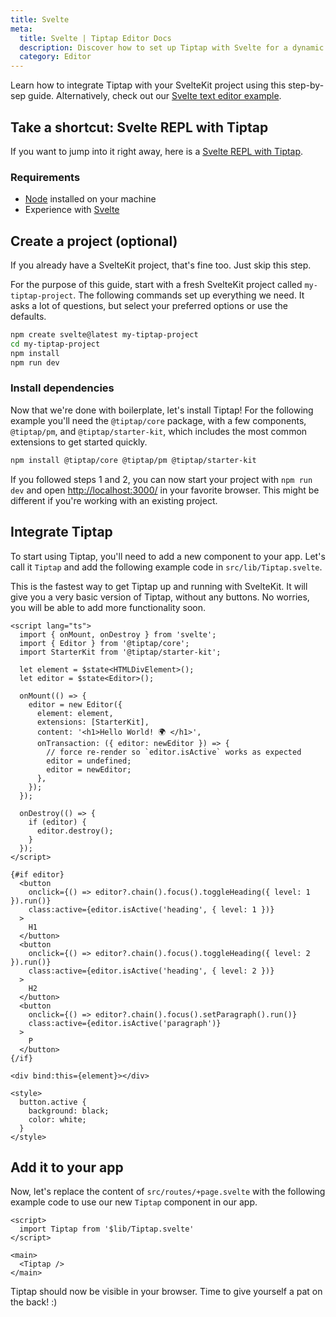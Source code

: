 ```yaml
---
title: Svelte
meta:
  title: Svelte | Tiptap Editor Docs
  description: Discover how to set up Tiptap with Svelte for a dynamic rich text editing experience. Follow our detailed guide in our docs!
  category: Editor
---
```


Learn how to integrate Tiptap with your SvelteKit project using this step-by-sep guide. Alternatively, check out our [Svelte text editor example](/examples/basics/default-text-editor).

## Take a shortcut: Svelte REPL with Tiptap

If you want to jump into it right away, here is a [Svelte REPL with Tiptap](https://svelte.dev/repl/798f1b81b9184780aca18d9a005487d2?version=3.31.2).

### Requirements

- [Node](https://nodejs.org/en/download/) installed on your machine
- Experience with [Svelte](https://svelte.dev/docs#getting-started)

## Create a project (optional)

If you already have a SvelteKit project, that's fine too. Just skip this step.

For the purpose of this guide, start with a fresh SvelteKit project called `my-tiptap-project`. The following commands set up everything we need. It asks a lot of questions, but select your preferred options or use the defaults.

```bash
npm create svelte@latest my-tiptap-project
cd my-tiptap-project
npm install
npm run dev
```

### Install dependencies

Now that we're done with boilerplate, let's install Tiptap! For the following example you'll need the `@tiptap/core` package, with a few components, `@tiptap/pm`, and `@tiptap/starter-kit`, which includes the most common extensions to get started quickly.

```bash
npm install @tiptap/core @tiptap/pm @tiptap/starter-kit
```

If you followed steps 1 and 2, you can now start your project with `npm run dev` and open [http://localhost:3000/](http://localhost:3000/) in your favorite browser. This might be different if you're working with an existing project.

## Integrate Tiptap

To start using Tiptap, you'll need to add a new component to your app. Let's call it `Tiptap` and add the following example code in `src/lib/Tiptap.svelte`.

This is the fastest way to get Tiptap up and running with SvelteKit. It will give you a very basic version of Tiptap, without any buttons. No worries, you will be able to add more functionality soon.

```svelte
<script lang="ts">
  import { onMount, onDestroy } from 'svelte';
  import { Editor } from '@tiptap/core';
  import StarterKit from '@tiptap/starter-kit';

  let element = $state<HTMLDivElement>();
  let editor = $state<Editor>();

  onMount(() => {
    editor = new Editor({
      element: element,
      extensions: [StarterKit],
      content: '<h1>Hello World! 🌍️ </h1>',
      onTransaction: ({ editor: newEditor }) => {
        // force re-render so `editor.isActive` works as expected
        editor = undefined;
        editor = newEditor;
      },
    });
  });

  onDestroy(() => {
    if (editor) {
      editor.destroy();
    }
  });
</script>

{#if editor}
  <button
    onclick={() => editor?.chain().focus().toggleHeading({ level: 1 }).run()}
    class:active={editor.isActive('heading', { level: 1 })}
  >
    H1
  </button>
  <button
    onclick={() => editor?.chain().focus().toggleHeading({ level: 2 }).run()}
    class:active={editor.isActive('heading', { level: 2 })}
  >
    H2
  </button>
  <button
    onclick={() => editor?.chain().focus().setParagraph().run()}
    class:active={editor.isActive('paragraph')}
  >
    P
  </button>
{/if}

<div bind:this={element}></div>

<style>
  button.active {
    background: black;
    color: white;
  }
</style>
```

## Add it to your app

Now, let's replace the content of `src/routes/+page.svelte` with the following example code to use our new `Tiptap` component in our app.

```svelte
<script>
  import Tiptap from '$lib/Tiptap.svelte'
</script>

<main>
  <Tiptap />
</main>
```

Tiptap should now be visible in your browser. Time to give yourself a pat on the back! :)
